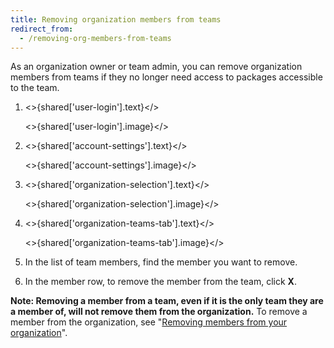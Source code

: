 ```yaml
---
title: Removing organization members from teams
redirect_from:
  - /removing-org-members-from-teams
---
```


As an organization owner or team admin, you can remove organization members from teams if they no longer need access to packages accessible to the team.

1. <>{shared['user-login'].text}</>

   <>{shared['user-login'].image}</>

2. <>{shared['account-settings'].text}</>

   <>{shared['account-settings'].image}</>

3. <>{shared['organization-selection'].text}</>

   <>{shared['organization-selection'].image}</>

4. <>{shared['organization-teams-tab'].text}</>

   <>{shared['organization-teams-tab'].image}</>

5. In the list of team members, find the member you want to remove.

6. In the member row, to remove the member from the team, click **X**.

   <Screenshot src="/organizations/managing-teams/team-member-remove-button.png" alt="Screenshot of the team member remove button" />

<Note>

**Note: Removing a member from a team, even if it is the only team they are a member of, will not remove them from the organization.** To remove a member from the organization, see "[Removing members from your organization][removing-organization-members]".

</Note>

[removing-organization-members]: removing-members-from-your-organization
